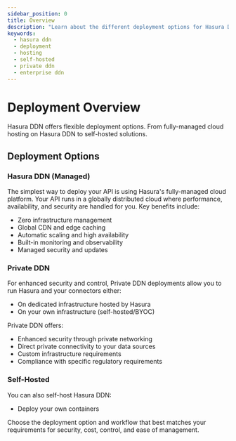 ```yaml
---
sidebar_position: 0
title: Overview
description: "Learn about the different deployment options for Hasura DDN projects"
keywords:
  - hasura ddn
  - deployment
  - hosting
  - self-hosted
  - private ddn
  - enterprise ddn
---
```


# Deployment Overview

Hasura DDN offers flexible deployment options. From fully-managed cloud hosting on Hasura DDN to self-hosted solutions.

## Deployment Options

### Hasura DDN (Managed)

The simplest way to deploy your API is using Hasura's fully-managed cloud platform. Your API runs in a globally
distributed cloud where performance, availability, and security are handled for you. Key benefits include:

- Zero infrastructure management
- Global CDN and edge caching
- Automatic scaling and high availability
- Built-in monitoring and observability
- Managed security and updates

### Private DDN

For enhanced security and control, Private DDN deployments allow you to run Hasura and your connectors either:

- On dedicated infrastructure hosted by Hasura
- On your own infrastructure (self-hosted/BYOC)

Private DDN offers:

- Enhanced security through private networking
- Direct private connectivity to your data sources
- Custom infrastructure requirements
- Compliance with specific regulatory requirements

### Self-Hosted

You can also self-host Hasura DDN:

- Deploy your own containers

Choose the deployment option and workflow that best matches your requirements for security, cost, control, and ease of
management.

